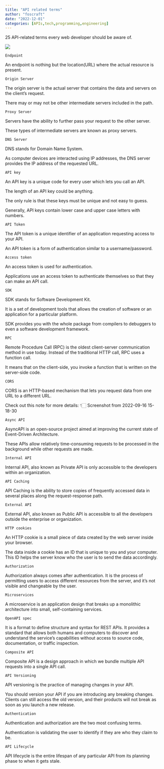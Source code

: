 ```yaml
---
title: "API related terms"
author: "foscraft"
date: "2022-12-01"
categories: [APIs,tech,programming,engineering]
---
```


25 API-related terms every web developer should be aware of.

![](apis.jpeg)

`Endpoint`

An endpoint is nothing but the location(URL) where the actual resource is present.

`Origin Server`

The origin server is the actual server that contains the data and servers on the client's request.

There may or may not be other intermediate servers included in the path.

`Proxy Server`

Servers have the ability to further pass your request to the other server.

These types of intermediate servers are known as proxy servers.

`DNS Server`

DNS stands for Domain Name System.

As computer devices are interacted using IP addresses, the DNS server provides the IP address of the requested URL.

`API key`

An API key is a unique code for every user which lets you call an API.

The length of an API key could be anything.

The only rule is that these keys must be unique and not easy to guess.

Generally, API keys contain lower case and upper case letters with numbers.

`API Token`

The API token is a unique identifier of an application requesting access to your API.

An API token is a form of authentication similar to a username/password.

`Access token`

An access token is used for authentication.

Applications use an access token to authenticate themselves so that they can make an API call.

`SDK`

SDK stands for Software Development Kit.

It is a set of development tools that allows the creation of software or an application for a particular platform.

SDK provides you with the whole package from compilers to debuggers to even a software development framework.

`RPC`

Remote Procedure Call (RPC) is the oldest client-server communication method in use today. Instead of the traditional HTTP call, RPC uses a function call.

It means that on the client-side, you invoke a function that is written on the server-side code.

`CORS`

CORS is an HTTP-based mechanism that lets you request data from one URL to a different URL.

Check out this note for more details: 👇🏻 Screenshot from 2022-09-16 15-18-30

`Async API`

AsyncAPI is an open-source project aimed at improving the current state of Event-Driven Architecture.

These APIs allow relatively time-consuming requests to be processed in the background while other requests are made.

`Internal API`

Internal API, also known as Private API is only accessible to the developers within an organization.

`API Caching`

API Caching is the ability to store copies of frequently accessed data in several places along the request-response path.

`External API`

External API, also known as Public API is accessible to all the developers outside the enterprise or organization.

`HTTP cookies`

An HTTP cookie is a small piece of data created by the web server inside your browser.

The data inside a cookie has an ID that is unique to you and your computer. This ID helps the server know who the user is to send the data accordingly.

`Authorization`

Authorization always comes after authentication. It is the process of permitting users to access different resources from the server, and it’s not visible and changeable by the user.

`Microservices`

A microservice is an application design that breaks up a monolithic architecture into small, self-containing services.

`OpenAPI spec`

It is a format to define structure and syntax for REST APIs. It provides a standard that allows both humans and computers to discover and understand the service's capabilities without access to source code, documentation, or traffic inspection.

`Composite API`

Composite API is a design approach in which we bundle multiple API requests into a single API call.

`API Versioning`

API versioning is the practice of managing changes in your API.

You should version your API if you are introducing any breaking changes. Clients can still access the old version, and their products will not break as soon as you launch a new release.

`Authentication`

Authentication and authorization are the two most confusing terms.

Authentication is validating the user to identify if they are who they claim to be.

`API Lifecycle`

API lifecycle is the entire lifespan of any particular API from its planning phase to when it gets stale.
